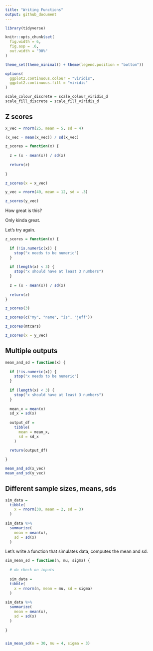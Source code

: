 ```yaml
---
title: "Writing Functions"
output: github_document
---
```


```r
library(tidyverse)

knitr::opts_chunk$set(
  fig.width = 6,
  fig.asp = .6,
  out.width = "90%"
)

theme_set(theme_minimal() + theme(legend.position = "bottom"))

options(
  ggplot2.continuous.colour = "viridis",
  ggplot2.continuous.fill = "viridis"
)

scale_colour_discrete = scale_colour_viridis_d
scale_fill_discrete = scale_fill_viridis_d
```


## Z scores

```r
x_vec = rnorm(25, mean = 5, sd = 4)

(x_vec - mean(x_vec)) / sd(x_vec)

z_scores = function(x) {
  
  z = (x - mean(x)) / sd(x)
  
  return(z)
  
}

z_scores(x = x_vec)

y_vec = rnorm(40, mean = 12, sd = .3)

z_scores(y_vec)
```


How great is this?

Only kinda great.

Let's try again.

```r
z_scores = function(x) {
  
  if (!is.numeric(x)) {
    stop("x needs to be numeric")
  }
  
  if (length(x) < 3) {
    stop("x should have at least 3 numbers")
  }
  
  z = (x - mean(x)) / sd(x)
  
  return(z)
}

```


```r
z_scores(3)

z_scores(c("my", "name", "is", "jeff"))

z_scores(mtcars)

z_scores(x = y_vec)
```


## Multiple outputs

```r
mean_and_sd = function(x) {
  
  if (!is.numeric(x)) {
    stop("x needs to be numeric")
  }
  
  if (length(x) < 3) {
    stop("x should have at least 3 numbers")
  }
  
  mean_x = mean(x)
  sd_x = sd(x)
  
  output_df =
    tibble(
      mean = mean_x,
      sd = sd_x
    )
  
  return(output_df)

}

mean_and_sd(x_vec)
mean_and_sd(y_vec)
```


## Different sample sizes, means, sds

```r
sim_data =
  tibble(
    x = rnorm(30, mean = 2, sd = 3)
  )
  
sim_data %>%
  summarize(
    mean = mean(x),
    sd = sd(x)
  )
```

Let's write a function that simulates data, computes the mean and sd.

```r
sim_mean_sd = function(n, mu, sigma) {
  
  # do check on inputs
  
  sim_data =
  tibble(
    x = rnorm(n, mean = mu, sd = sigma)
  )
  
sim_data %>%
  summarize(
    mean = mean(x),
    sd = sd(x)
  )
  
}


sim_mean_sd(n = 30, mu = 4, sigma = 3)

```
